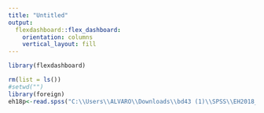 ```yaml
---
title: "Untitled"
output: 
  flexdashboard::flex_dashboard:
    orientation: columns
    vertical_layout: fill
---
```


```r
library(flexdashboard)
```

```r
rm(list = ls())
#setwd("")
library(foreign)
eh18p<-read.spss("C:\\Users\\ALVARO\\Downloads\\bd43 (1)\\SPSS\\EH2018_Persona.sav",to.data.frame = T)
```

